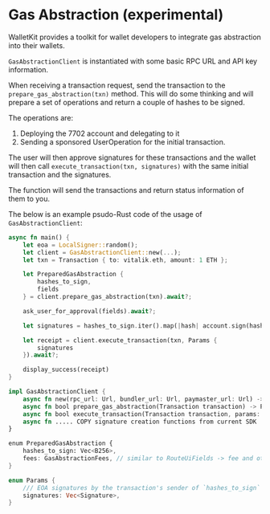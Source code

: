 # Gas Abstraction (experimental)

WalletKit provides a toolkit for wallet developers to integrate gas abstraction into their wallets.

`GasAbstractionClient` is instantiated with some basic RPC URL and API key information.

When receiving a transaction request, send the transaction to the `prepare_gas_abstraction(txn)` method. This will do some thinking and will prepare a set of operations and return a couple of hashes to be signed.

The operations are:

1. Deploying the 7702 account and delegating to it
2. Sending a sponsored UserOperation for the initial transaction.

The user will then approve signatures for these transactions and the wallet will then call `execute_transaction(txn, signatures)` with the same initial transaction and the signatures.

The function will send the transactions and return status information of them to you.

The below is an example psudo-Rust code of the usage of `GasAbstractionClient`:

```rust
async fn main() {
    let eoa = LocalSigner::random();
    let client = GasAbstractionClient::new(...);
    let txn = Transaction { to: vitalik.eth, amount: 1 ETH };

    let PreparedGasAbstraction {
        hashes_to_sign,
        fields
    } = client.prepare_gas_abstraction(txn).await?;

    ask_user_for_approval(fields).await?;

    let signatures = hashes_to_sign.iter().map(|hash| account.sign(hash)).collect();

    let receipt = client.execute_transaction(txn, Params {
        signatures
    }).await?;

    display_success(receipt)
}
```

```rust
impl GasAbstractionClient {
    async fn new(rpc_url: Url, bundler_url: Url, paymaster_url: Url) -> Self;
    async fn bool prepare_gas_abstraction(Transaction transaction) -> PreparedGasAbstraction;
    async fn bool execute_transaction(Transaction transaction, params: Params) -> B256;
    async fn ..... COPY signature creation functions from current SDK
}

enum PreparedGasAbstraction {
    hashes_to_sign: Vec<B256>,
    fees: GasAbstractionFees, // similar to RouteUiFields -> fee and other UI info for user display
}

enum Params {
    /// EOA signatures by the transaction's sender of `hashes_to_sign`
    signatures: Vec<Signature>,
}
```
